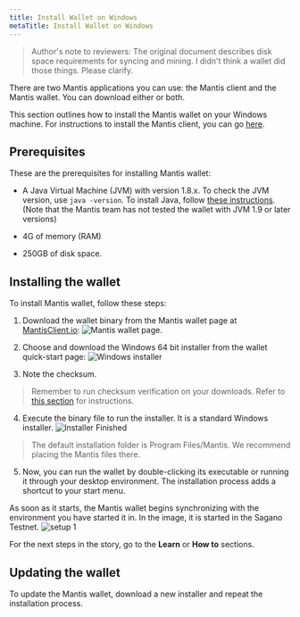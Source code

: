 ```yaml
---
title: Install Wallet on Windows
metaTitle: Install Wallet on Windows
---
```

>Author's note to reviewers: The original document describes disk space requirements for syncing and mining. I didn't think a wallet did those things. Please clarify.

There are two Mantis applications you can use: the Mantis client and the Mantis wallet. You can download either or both.

This section outlines how to install the Mantis wallet on your Windows machine. For instructions to install the Mantis client, you can go [here](/install/-install-client-windows).


## Prerequisites

These are the prerequisites for installing Mantis wallet:
* A Java Virtual Machine (JVM) with version 1.8.x.
    To check the JVM version, use
     `java -version`.
    To install Java, follow [these instructions](https://java.com/en/download/help/download_options.html).
    (Note that the Mantis team has not tested the wallet with JVM 1.9 or later versions)
* 4G of memory (RAM)

* 250GB of disk space.

## Installing the wallet

To install Mantis wallet, follow these steps:

1. Download the wallet binary from the Mantis wallet page at [MantisClient.io](https://mantisclient.io/):
![Mantis wallet page](../images/1-Download.png).

2. Choose and download the Windows 64 bit installer from the wallet quick-start page:
![Windows installer](../images/2-Download-Installer.png)
3. Note the checksum.
> Remember to run checksum verification on your downloads. Refer to [this section](first-steps/downloads#checksum) for instructions.

4. Execute the binary file to run the installer. It is a standard Windows installer.
![Installer Finished](../images/3-Install-Complete.png)

> The default installation folder is Program Files/Mantis. We recommend placing the Mantis files there.


5. Now, you can run the wallet by double-clicking its executable or running it through your desktop environment. The installation process adds a shortcut to your start menu.

As soon as it starts, the Mantis wallet begins synchronizing with the environment you have started it in. In the image, it is started in the Sagano Testnet.
![setup 1](../images/4-Setup-1.png)

For the next steps in the story, go to the **Learn** or **How to** sections.


## Updating the wallet

To update the Mantis wallet, download a new installer and repeat the installation process.
